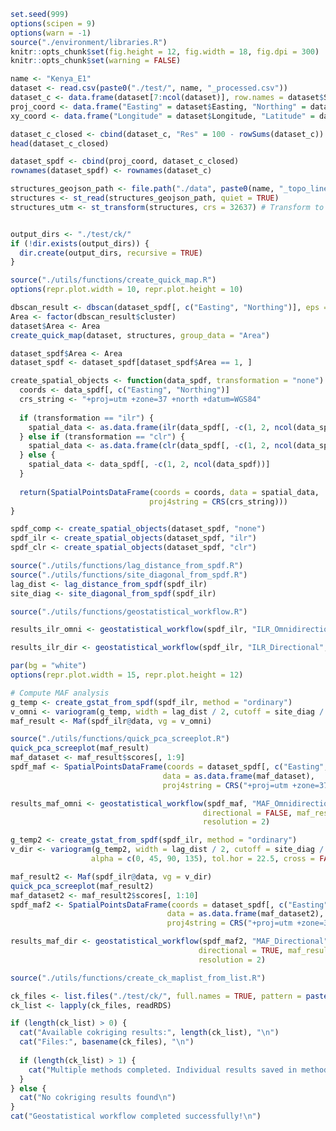 ```R
set.seed(999)
options(scipen = 9)
options(warn = -1) 
source("./environment/libraries.R")
knitr::opts_chunk$set(fig.height = 12, fig.width = 18, fig.dpi = 300)
knitr::opts_chunk$set(warning = FALSE)
```


```R
name <- "Kenya_E1"
dataset <- read.csv(paste0("./test/", name, "_processed.csv"))
dataset_c <- data.frame(dataset[7:ncol(dataset)], row.names = dataset$Serial)
proj_coord <- data.frame("Easting" = dataset$Easting, "Northing" = dataset$Northing)
xy_coord <- data.frame("Longitude" = dataset$Longitude, "Latitude" = dataset$Latitude)

dataset_c_closed <- cbind(dataset_c, "Res" = 100 - rowSums(dataset_c)) 
head(dataset_c_closed)

dataset_spdf <- cbind(proj_coord, dataset_c_closed)
rownames(dataset_spdf) <- rownames(dataset_c)

structures_geojson_path <- file.path("./data", paste0(name, "_topo_lines.geojson"))
structures <- st_read(structures_geojson_path, quiet = TRUE)
structures_utm <- st_transform(structures, crs = 32637) # Transform to UTM Zone 35S (WGS84)


output_dirs <- "./test/ck/"
if (!dir.exists(output_dirs)) {
  dir.create(output_dirs, recursive = TRUE)
}
```


```R
source("./utils/functions/create_quick_map.R")
options(repr.plot.width = 10, repr.plot.height = 10)

dbscan_result <- dbscan(dataset_spdf[, c("Easting", "Northing")], eps = 10, minPts = 5)
Area <- factor(dbscan_result$cluster)
dataset$Area <- Area
create_quick_map(dataset, structures, group_data = "Area")

dataset_spdf$Area <- Area
dataset_spdf <- dataset_spdf[dataset_spdf$Area == 1, ]
```


```R
create_spatial_objects <- function(data_spdf, transformation = "none") {
  coords <- data_spdf[, c("Easting", "Northing")]
  crs_string <- "+proj=utm +zone=37 +north +datum=WGS84"
  
  if (transformation == "ilr") {
    spatial_data <- as.data.frame(ilr(data_spdf[, -c(1, 2, ncol(data_spdf))]))
  } else if (transformation == "clr") {
    spatial_data <- as.data.frame(clr(data_spdf[, -c(1, 2, ncol(data_spdf))]))
  } else {
    spatial_data <- data_spdf[, -c(1, 2, ncol(data_spdf))]
  }
  
  return(SpatialPointsDataFrame(coords = coords, data = spatial_data, 
                               proj4string = CRS(crs_string)))
}

spdf_comp <- create_spatial_objects(dataset_spdf, "none")
spdf_ilr <- create_spatial_objects(dataset_spdf, "ilr")
spdf_clr <- create_spatial_objects(dataset_spdf, "clr")

source("./utils/functions/lag_distance_from_spdf.R")
source("./utils/functions/site_diagonal_from_spdf.R")
lag_dist <- lag_distance_from_spdf(spdf_ilr)
site_diag <- site_diagonal_from_spdf(spdf_ilr)
```


```R
source("./utils/functions/geostatistical_workflow.R")
```


```R
results_ilr_omni <- geostatistical_workflow(spdf_ilr, "ILR_Omnidirectional", lag_dist, site_diag, directional = FALSE)
```


```R
results_ilr_dir <- geostatistical_workflow(spdf_ilr, "ILR_Directional", lag_dist, site_diag, directional = FALSE)
```


```R
par(bg = "white")
options(repr.plot.width = 15, repr.plot.height = 12)

# Compute MAF analysis
g_temp <- create_gstat_from_spdf(spdf_ilr, method = "ordinary")
v_omni <- variogram(g_temp, width = lag_dist / 2, cutoff = site_diag / 3, cross = TRUE)
maf_result <- Maf(spdf_ilr@data, vg = v_omni)

source("./utils/functions/quick_pca_screeplot.R")
quick_pca_screeplot(maf_result)
maf_dataset <- maf_result$scores[, 1:9]
spdf_maf <- SpatialPointsDataFrame(coords = dataset_spdf[, c("Easting", "Northing")], 
                                  data = as.data.frame(maf_dataset),
                                  proj4string = CRS("+proj=utm +zone=37 +north +datum=WGS84"))

results_maf_omni <- geostatistical_workflow(spdf_maf, "MAF_Omnidirectional", lag_dist, site_diag,
                                           directional = FALSE, maf_result = maf_result, 
                                           resolution = 2)

```


```R
g_temp2 <- create_gstat_from_spdf(spdf_ilr, method = "ordinary")
v_dir <- variogram(g_temp2, width = lag_dist / 2, cutoff = site_diag / 3,
                  alpha = c(0, 45, 90, 135), tol.hor = 22.5, cross = FALSE)

maf_result2 <- Maf(spdf_ilr@data, vg = v_dir)
quick_pca_screeplot(maf_result2)
maf_dataset2 <- maf_result2$scores[, 1:10]
spdf_maf2 <- SpatialPointsDataFrame(coords = dataset_spdf[, c("Easting", "Northing")], 
                                   data = as.data.frame(maf_dataset2),
                                   proj4string = CRS("+proj=utm +zone=37 +north +datum=WGS84"))

results_maf_dir <- geostatistical_workflow(spdf_maf2, "MAF_Directional", lag_dist, site_diag,
                                          directional = TRUE, maf_result = maf_result2, 
                                          resolution = 2)

```


```R
source("./utils/functions/create_ck_maplist_from_list.R")

ck_files <- list.files("./test/ck/", full.names = TRUE, pattern = paste0(name, ".*\\.rds$"), recursive = TRUE)
ck_list <- lapply(ck_files, readRDS)

if (length(ck_list) > 0) {
  cat("Available cokriging results:", length(ck_list), "\n")
  cat("Files:", basename(ck_files), "\n")
  
  if (length(ck_list) > 1) {
    cat("Multiple methods completed. Individual results saved in method subdirectories\n")
  }
} else {
  cat("No cokriging results found\n")
}
cat("Geostatistical workflow completed successfully!\n")
```

